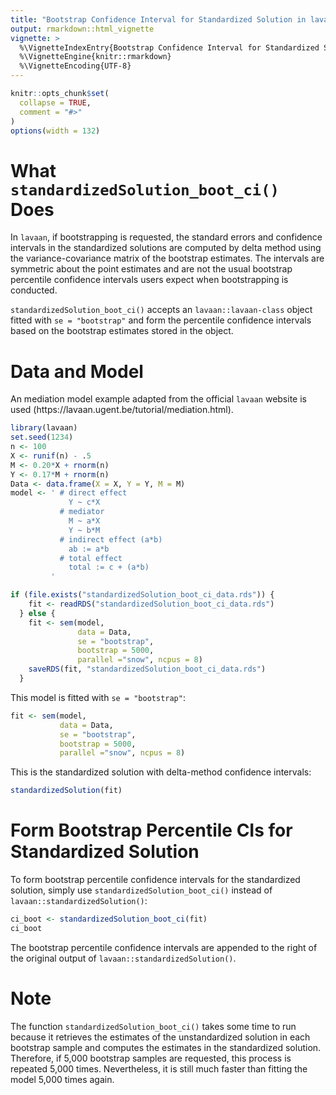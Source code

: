 ```yaml
---
title: "Bootstrap Confidence Interval for Standardized Solution in lavaan"
output: rmarkdown::html_vignette
vignette: >
  %\VignetteIndexEntry{Bootstrap Confidence Interval for Standardized Solution in lavaan}
  %\VignetteEngine{knitr::rmarkdown}
  %\VignetteEncoding{UTF-8}
---
```


```r
knitr::opts_chunk$set(
  collapse = TRUE,
  comment = "#>"
)
options(width = 132)
```

# What `standardizedSolution_boot_ci()` Does

In `lavaan`, if bootstrapping is requested, the standard errors and
confidence intervals in the standardized solutions are computed by delta method
using the variance-covariance matrix of the bootstrap estimates. The intervals
are symmetric about the point estimates and are not the usual bootstrap
percentile confidence intervals users expect when bootstrapping is conducted.

`standardizedSolution_boot_ci()` accepts an `lavaan::lavaan-class` object fitted
with `se = "bootstrap"` and form the percentile confidence intervals based on the
bootstrap estimates stored in the object.

# Data and Model

An mediation model example adapted from the official `lavaan` website is used
(https://lavaan.ugent.be/tutorial/mediation.html).

```r
library(lavaan)
set.seed(1234)
n <- 100
X <- runif(n) - .5
M <- 0.20*X + rnorm(n)
Y <- 0.17*M + rnorm(n)
Data <- data.frame(X = X, Y = Y, M = M)
model <- ' # direct effect
             Y ~ c*X
           # mediator
             M ~ a*X
             Y ~ b*M
           # indirect effect (a*b)
             ab := a*b
           # total effect
             total := c + (a*b)
         '
```

```r
if (file.exists("standardizedSolution_boot_ci_data.rds")) {
    fit <- readRDS("standardizedSolution_boot_ci_data.rds")
  } else {
    fit <- sem(model,
               data = Data,
               se = "bootstrap",
               bootstrap = 5000,
               parallel ="snow", ncpus = 8)
    saveRDS(fit, "standardizedSolution_boot_ci_data.rds")
  }
```

This model is fitted with `se = "bootstrap"`:

```r
fit <- sem(model,
           data = Data,
           se = "bootstrap",
           bootstrap = 5000,
           parallel ="snow", ncpus = 8)
```

This is the standardized solution with delta-method confidence intervals:

```r
standardizedSolution(fit)
```

# Form Bootstrap Percentile CIs for Standardized Solution

To form bootstrap percentile confidence intervals for the standardized
solution, simply use `standardizedSolution_boot_ci()` instead of
`lavaan::standardizedSolution()`:

```r
ci_boot <- standardizedSolution_boot_ci(fit)
ci_boot
```

The bootstrap percentile confidence intervals are appended to the right
of the original output of `lavaan::standardizedSolution()`. 

# Note

The function `standardizedSolution_boot_ci()` takes some time to run because
it retrieves the estimates of the unstandardized solution in each bootstrap
sample and computes the estimates in the standardized solution. Therefore,
if 5,000 bootstrap samples are requested, this process is repeated 5,000 times.
Nevertheless, it is still much faster than fitting the model 5,000 times again.